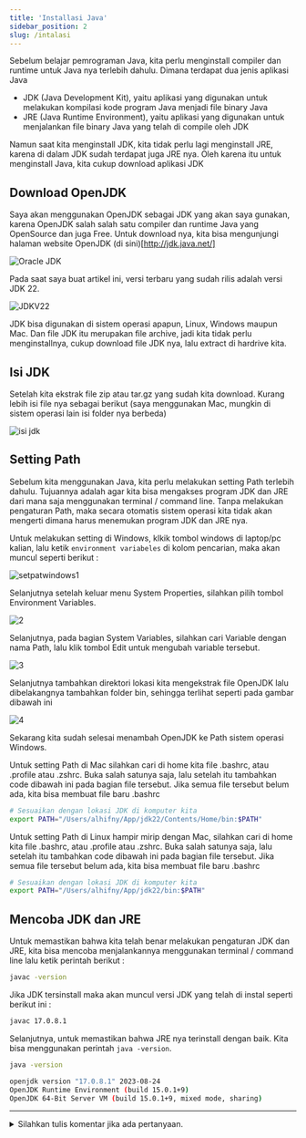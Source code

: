 ```yaml
---
title: 'Installasi Java'
sidebar_position: 2
slug: /intalasi
---
```


Sebelum belajar pemrograman Java, kita perlu menginstall compiler dan runtime untuk Java nya terlebih dahulu. Dimana terdapat dua jenis aplikasi Java

- JDK (Java Development Kit), yaitu aplikasi yang digunakan untuk melakukan kompilasi kode program Java menjadi file binary Java
- JRE (Java Runtime Environment), yaitu aplikasi yang digunakan untuk menjalankan file binary Java yang telah di compile oleh JDK

Namun saat kita menginstall JDK, kita tidak perlu lagi menginstall JRE, karena di dalam JDK sudah terdapat juga JRE nya. Oleh karena itu untuk menginstall Java, kita cukup download aplikasi JDK

## Download OpenJDK

Saya akan menggunakan OpenJDK sebagai JDK yang akan saya gunakan, karena OpenJDK salah salah satu compiler dan runtime Java yang OpenSource dan juga Free. Untuk download nya, kita bisa mengunjungi halaman website OpenJDK (di sini)[http://jdk.java.net/]

![Oracle JDK](/img/java/oracel-jdk.png)

Pada saat saya buat artikel ini, versi terbaru yang sudah rilis adalah versi JDK 22.

![JDKV22](/img/java/jdk-v22.png)

JDK bisa digunakan di sistem operasi apapun, Linux, Windows maupun Mac. Dan file JDK itu merupakan file archive, jadi kita tidak perlu menginstallnya, cukup download file JDK nya, lalu extract di hardrive kita.

## Isi JDK

Setelah kita ekstrak file zip atau tar.gz yang sudah kita download. Kurang lebih isi file nya sebagai berikut (saya menggunakan Mac, mungkin di sistem operasi lain isi folder nya berbeda)

![isi jdk](/img/java/isi-jdk.png)

## Setting Path

Sebelum kita menggunakan Java, kita perlu melakukan setting Path terlebih dahulu. Tujuannya adalah agar kita bisa mengakses program JDK dan JRE dari mana saja menggunakan terminal / command line. Tanpa melakukan pengaturan Path, maka secara otomatis sistem operasi kita tidak akan mengerti dimana harus menemukan program JDK dan JRE nya. 


<Tabs>
  <TabItem value="windows" label="Windows">


Untuk melakukan setting di Windows, klkik tombol windows di laptop/pc kalian, lalu ketik `environment variabeles` di kolom pencarian, maka akan muncul seperti berikut : 


![setpatwindows1](/img/java/envoronment-variables.png)

Selanjutnya setelah keluar menu System Properties, silahkan pilih tombol Environment Variables.

![2](/img/java/properties.png)

Selanjutnya, pada bagian System Variables, silahkan cari Variable dengan nama Path, lalu klik tombol Edit untuk mengubah variable tersebut.

![3](/img/java/windows-3.png)

Selanjutnya tambahkan direktori lokasi kita mengekstrak file OpenJDK lalu dibelakangnya tambahkan folder bin, sehingga terlihat seperti pada gambar dibawah ini

![4](/img/java/windows-4.png)

Sekarang kita sudah selesai menambah OpenJDK ke Path sistem operasi Windows.

  </TabItem>
  <TabItem value="mac" label="Mac">

Untuk setting Path di Mac silahkan cari di home kita file .bashrc, atau .profile atau .zshrc. Buka salah satunya saja, lalu setelah itu tambahkan code dibawah ini pada bagian file tersebut. Jika semua file tersebut belum ada, kita bisa membuat file baru .bashrc

```bash
# Sesuaikan dengan lokasi JDK di komputer kita
export PATH="/Users/alhifny/App/jdk22/Contents/Home/bin:$PATH"
```





  </TabItem>
  <TabItem value="linux" label="Linux" default>

Untuk setting Path di Linux hampir mirip dengan Mac, silahkan cari di home kita file .bashrc, atau .profile atau .zshrc. Buka salah satunya saja, lalu setelah itu tambahkan code dibawah ini pada bagian file tersebut. Jika semua file tersebut belum ada, kita bisa membuat file baru .bashrc

```bash
# Sesuaikan dengan lokasi JDK di komputer kita
export PATH="/Users/alhifny/App/jdk22/bin:$PATH"
```

  </TabItem>
</Tabs>

## Mencoba JDK dan JRE

Untuk memastikan bahwa kita telah benar melakukan pengaturan JDK dan JRE, kita bisa mencoba menjalankannya menggunakan terminal / command line lalu ketik perintah berikut : 

```bash title="CMD"
javac -version
```
Jika JDK tersinstall maka akan muncul versi JDK yang telah di instal seperti berikut ini : 

```bash title="OUTPUT"
javac 17.0.8.1
```

Selanjutnya, untuk memastikan bahwa JRE nya terinstall dengan baik. Kita bisa menggunakan perintah `java -version`.

```bash title="CMD"
java -version
```

```bash title="OUTPUT"
openjdk version "17.0.8.1" 2023-08-24
OpenJDK Runtime Environment (build 15.0.1+9)
OpenJDK 64-Bit Server VM (build 15.0.1+9, mixed mode, sharing)
```

<hr />
<details>
<summary>Silahkan tulis komentar jika ada pertanyaan.</summary>
<comentar />
</details>